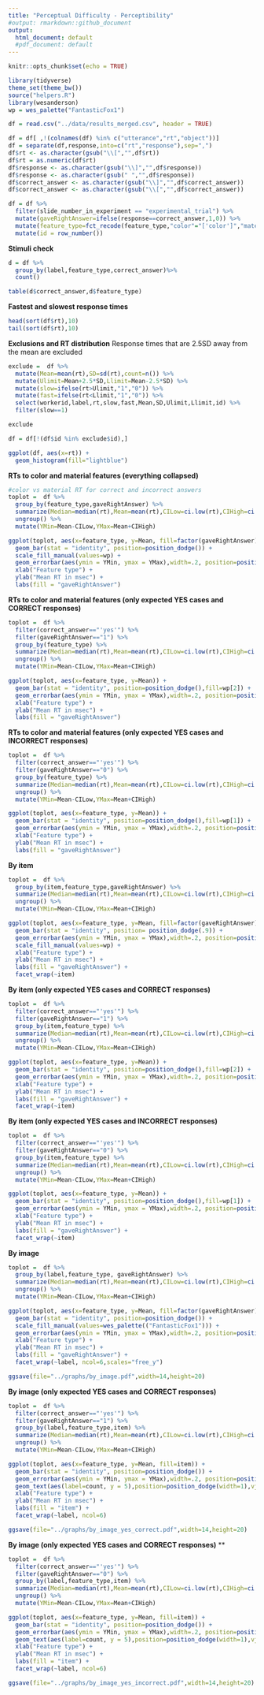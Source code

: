 ```yaml
---
title: "Perceptual Difficulty - Perceptibility"
#output: rmarkdown::github_document
output:
  html_document: default
  #pdf_document: default
---
```


```r
knitr::opts_chunk$set(echo = TRUE)
```

```r
library(tidyverse)
theme_set(theme_bw())
source("helpers.R")
library(wesanderson)
wp = wes_palette("FantasticFox1")

df = read.csv("../data/results_merged.csv", header = TRUE)

df = df[ ,!(colnames(df) %in% c("utterance","rt","object"))]
df = separate(df,response,into=c("rt","response"),sep=",")
df$rt <- as.character(gsub("\\[","",df$rt))
df$rt = as.numeric(df$rt)
df$response <- as.character(gsub("\\]","",df$response))
df$response <- as.character(gsub(" ","",df$response))
df$correct_answer <- as.character(gsub("\\]","",df$correct_answer))
df$correct_answer <- as.character(gsub("\\[","",df$correct_answer))

df = df %>%
  filter(slide_number_in_experiment == "experimental_trial") %>%
  mutate(gaveRightAnswer=ifelse(response==correct_answer,1,0)) %>%
  mutate(feature_type=fct_recode(feature_type,"color"="['color']","material"="['material']")) %>%
  mutate(id = row_number())
```
**Stimuli check** 
```r
d = df %>%
  group_by(label,feature_type,correct_answer)%>%
  count()

table(d$correct_answer,d$feature_type)
```
**Fastest and slowest response times** 
```r
head(sort(df$rt),10)
tail(sort(df$rt),10)
```

**Exclusions and RT distribution** 
Response times that are 2.5SD away from the mean are excluded
```r
exclude =  df %>%
  mutate(Mean=mean(rt),SD=sd(rt),count=n()) %>%
  mutate(Ulimit=Mean+2.5*SD,Llimit=Mean-2.5*SD) %>%
  mutate(slow=ifelse(rt>Ulimit,"1","0")) %>%
  mutate(fast=ifelse(rt<Llimit,"1","0")) %>%
  select(workerid,label,rt,slow,fast,Mean,SD,Ulimit,Llimit,id) %>%
  filter(slow==1)

exclude

df = df[!(df$id %in% exclude$id),]

ggplot(df, aes(x=rt)) +
  geom_histogram(fill="lightblue")
```
**RTs to color and material features (everything collapsed)** 

```r
#color vs material RT for correct and incorrect answers
toplot =  df %>%
  group_by(feature_type,gaveRightAnswer) %>%
  summarize(Median=median(rt),Mean=mean(rt),CILow=ci.low(rt),CIHigh=ci.high(rt),count=n()) %>%
  ungroup() %>%
  mutate(YMin=Mean-CILow,YMax=Mean+CIHigh)

ggplot(toplot, aes(x=feature_type, y=Mean, fill=factor(gaveRightAnswer))) +
  geom_bar(stat = "identity", position=position_dodge()) +
  scale_fill_manual(values=wp) +
  geom_errorbar(aes(ymin = YMin, ymax = YMax),width=.2, position=position_dodge((.9))) +
  xlab("Feature type") +
  ylab("Mean RT in msec") +
  labs(fill = "gaveRightAnswer")
```

**RTs to color and material features (only expected YES cases and CORRECT responses)** 

```r
toplot =  df %>%
  filter(correct_answer=="'yes'") %>%
  filter(gaveRightAnswer=="1") %>%
  group_by(feature_type) %>%
  summarize(Median=median(rt),Mean=mean(rt),CILow=ci.low(rt),CIHigh=ci.high(rt),count=n()) %>%
  ungroup() %>%
  mutate(YMin=Mean-CILow,YMax=Mean+CIHigh)

ggplot(toplot, aes(x=feature_type, y=Mean)) +
  geom_bar(stat = "identity", position=position_dodge(),fill=wp[2]) +
  geom_errorbar(aes(ymin = YMin, ymax = YMax),width=.2, position=position_dodge((.9))) +
  xlab("Feature type") +
  ylab("Mean RT in msec") +
  labs(fill = "gaveRightAnswer")
```
**RTs to color and material features (only expected YES cases and INCORRECT responses)** 

```r
toplot =  df %>%
  filter(correct_answer=="'yes'") %>%
  filter(gaveRightAnswer=="0") %>%
  group_by(feature_type) %>%
  summarize(Median=median(rt),Mean=mean(rt),CILow=ci.low(rt),CIHigh=ci.high(rt),count=n()) %>%
  ungroup() %>%
  mutate(YMin=Mean-CILow,YMax=Mean+CIHigh)

ggplot(toplot, aes(x=feature_type, y=Mean)) +
  geom_bar(stat = "identity", position=position_dodge(),fill=wp[1]) +
  geom_errorbar(aes(ymin = YMin, ymax = YMax),width=.2, position=position_dodge((.9))) +
  xlab("Feature type") +
  ylab("Mean RT in msec") +
  labs(fill = "gaveRightAnswer")
```
**By item** 

```r
toplot =  df %>%
  group_by(item,feature_type,gaveRightAnswer) %>%
  summarize(Median=median(rt),Mean=mean(rt),CILow=ci.low(rt),CIHigh=ci.high(rt),count=n()) %>%
  ungroup() %>%
  mutate(YMin=Mean-CILow,YMax=Mean+CIHigh)

ggplot(toplot, aes(x=feature_type, y=Mean, fill=factor(gaveRightAnswer))) +
  geom_bar(stat = "identity", position= position_dodge(.9)) +
  geom_errorbar(aes(ymin = YMin, ymax = YMax),width=.2, position=position_dodge((.9))) +
  scale_fill_manual(values=wp) +
  xlab("Feature type") +
  ylab("Mean RT in msec") +
  labs(fill = "gaveRightAnswer") +
  facet_wrap(~item)

```
**By item (only expected YES cases and CORRECT responses)** 

```r
toplot =  df %>%
  filter(correct_answer=="'yes'") %>%
  filter(gaveRightAnswer=="1") %>%
  group_by(item,feature_type) %>%
  summarize(Median=median(rt),Mean=mean(rt),CILow=ci.low(rt),CIHigh=ci.high(rt),count=n()) %>%
  ungroup() %>%
  mutate(YMin=Mean-CILow,YMax=Mean+CIHigh)

ggplot(toplot, aes(x=feature_type, y=Mean)) +
  geom_bar(stat = "identity", position=position_dodge(),fill=wp[2]) +
  geom_errorbar(aes(ymin = YMin, ymax = YMax),width=.2, position=position_dodge((.9))) +
  xlab("Feature type") +
  ylab("Mean RT in msec") +
  labs(fill = "gaveRightAnswer") +
  facet_wrap(~item)

```
**By item (only expected YES cases and INCORRECT responses)** 

```r
toplot =  df %>%
  filter(correct_answer=="'yes'") %>%
  filter(gaveRightAnswer=="0") %>%
  group_by(item,feature_type) %>%
  summarize(Median=median(rt),Mean=mean(rt),CILow=ci.low(rt),CIHigh=ci.high(rt),count=n()) %>%
  ungroup() %>%
  mutate(YMin=Mean-CILow,YMax=Mean+CIHigh)

ggplot(toplot, aes(x=feature_type, y=Mean)) +
  geom_bar(stat = "identity", position=position_dodge(),fill=wp[1]) +
  geom_errorbar(aes(ymin = YMin, ymax = YMax),width=.2, position=position_dodge((.9))) +
  xlab("Feature type") +
  ylab("Mean RT in msec") +
  labs(fill = "gaveRightAnswer") +
  facet_wrap(~item)

```

**By image** 
```r
toplot =  df %>%
  group_by(label,feature_type, gaveRightAnswer) %>%
  summarize(Median=median(rt),Mean=mean(rt),CILow=ci.low(rt),CIHigh=ci.high(rt),count=n()) %>%
  ungroup() %>%
  mutate(YMin=Mean-CILow,YMax=Mean+CIHigh)

ggplot(toplot, aes(x=feature_type, y=Mean, fill=factor(gaveRightAnswer))) +
  geom_bar(stat = "identity", position=position_dodge()) +
  scale_fill_manual(values=wes_palette(("FantasticFox1"))) +
  geom_errorbar(aes(ymin = YMin, ymax = YMax),width=.2, position=position_dodge((.9))) +
  xlab("Feature type") +
  ylab("Mean RT in msec") +
  labs(fill = "gaveRightAnswer") +
  facet_wrap(~label, ncol=6,scales="free_y")

ggsave(file="../graphs/by_image.pdf",width=14,height=20)

```
**By image (only expected YES cases and CORRECT responses)**

```r
toplot =  df %>%
  filter(correct_answer=="'yes'") %>%
  filter(gaveRightAnswer=="1") %>%
  group_by(label,feature_type,item) %>%
  summarize(Median=median(rt),Mean=mean(rt),CILow=ci.low(rt),CIHigh=ci.high(rt),count=n()) %>%
  ungroup() %>%
  mutate(YMin=Mean-CILow,YMax=Mean+CIHigh)

ggplot(toplot, aes(x=feature_type, y=Mean, fill=item)) +
  geom_bar(stat = "identity", position=position_dodge()) +
  geom_errorbar(aes(ymin = YMin, ymax = YMax),width=.2, position=position_dodge((.9))) +
  geom_text(aes(label=count, y = 5),position=position_dodge(width=1),vjust=0,size=3) +
  xlab("Feature type") +
  ylab("Mean RT in msec") +
  labs(fill = "item") +
  facet_wrap(~label, ncol=6)

ggsave(file="../graphs/by_image_yes_correct.pdf",width=14,height=20)

```
**By image (only expected YES cases and CORRECT responses)** ** 
```r
toplot =  df %>%
  filter(correct_answer=="'yes'") %>%
  filter(gaveRightAnswer=="0") %>%
  group_by(label,feature_type,item) %>%
  summarize(Median=median(rt),Mean=mean(rt),CILow=ci.low(rt),CIHigh=ci.high(rt),count=n()) %>%
  ungroup() %>%
  mutate(YMin=Mean-CILow,YMax=Mean+CIHigh)

ggplot(toplot, aes(x=feature_type, y=Mean, fill=item)) +
  geom_bar(stat = "identity", position=position_dodge()) +
  geom_errorbar(aes(ymin = YMin, ymax = YMax),width=.2, position=position_dodge((.9))) +
  geom_text(aes(label=count, y = 5),position=position_dodge(width=1),vjust=0,size=3) +
  xlab("Feature type") +
  ylab("Mean RT in msec") +
  labs(fill = "item") +
  facet_wrap(~label, ncol=6)

ggsave(file="../graphs/by_image_yes_incorrect.pdf",width=14,height=20)

```



